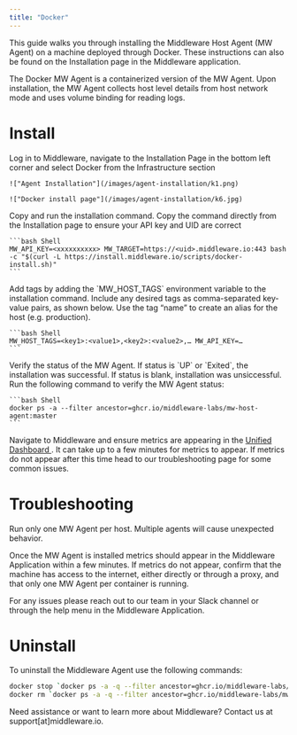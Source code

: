 ```yaml
---
title: "Docker"
---
```


This guide walks you through installing the Middleware Host Agent (MW Agent) on a machine deployed through Docker. These instructions can also be found on the Installation page in the Middleware application. 

The Docker MW Agent is a containerized version of the MW Agent. Upon installation, the MW Agent collects host level details from host network mode and uses volume binding for reading logs.

# Install

<Accordion title="Step 1: Access One-Step Install">
    Log in to Middleware, navigate to the Installation Page in the bottom left corner and select Docker from the Infrastructure section
    
    !["Agent Installation"](/images/agent-installation/k1.png)

    !["Docker install page"](/images/agent-installation/k6.jpg)
</Accordion>

<Accordion title="Step 2: Run Docker Install Command">
    Copy and run the installation command. Copy the command directly from the Installation page to ensure your API key and UID are correct 
    
    ```bash Shell
    MW_API_KEY=<xxxxxxxxxx> MW_TARGET=https://<uid>.middleware.io:443 bash -c "$(curl -L https://install.middleware.io/scripts/docker-install.sh)"
    ```
</Accordion>

<Accordion title="Step 3: Add Tags to installation [Optional]">
    Add tags by adding the `MW_HOST_TAGS` environment variable to the installation command. Include any desired tags as comma-separated key-value pairs, as shown below. Use the tag “name” to create an alias for the host (e.g. production). 
    
    ```bash Shell
    MW_HOST_TAGS=<key1>:<value1>,<key2>:<value2>,… MW_API_KEY=…
    ```
</Accordion>

<Accordion title="Step 4: Verify Installation">
    Verify the status of the MW Agent. If status is `UP` or `Exited`, the installation was successful. If status is blank, installation was unsiccessful. Run the following command to verify the MW Agent status:

    ```bash Shell
    docker ps -a --filter ancestor=ghcr.io/middleware-labs/mw-host-agent:master
    ```
</Accordion>

<Accordion title="Step 5: Check Your Dashboard">
    Navigate to Middleware and ensure metrics are appearing in the <a href="https://docs.middleware.io/docs/unified-dashboard/unified-view"> Unified Dashboard </a>. It can take up to a few minutes for metrics to appear. If metrics do not appear after this time head to our troubleshooting page for some common issues.
</Accordion>

# Troubleshooting

<Warning>  Run only one MW Agent per host. Multiple agents will cause unexpected behavior. </Warning>

Once the MW Agent is installed metrics should appear in the Middleware Application within a few minutes. If metrics do not appear, confirm that the machine has access to the internet, either directly or through a proxy, and that only one MW Agent per container is running. 

For any issues please reach out to our team in your Slack channel or through the help menu in the Middleware Application.

# Uninstall
To uninstall the Middleware Agent use the following commands:
```bash Shell
docker stop `docker ps -a -q --filter ancestor=ghcr.io/middleware-labs/mw-host-agent:master`
docker rm `docker ps -a -q --filter ancestor=ghcr.io/middleware-labs/mw-host-agent:master`
```

<Note> Need assistance or want to learn more about Middleware? Contact us at support[at]middleware.io. </Note>
